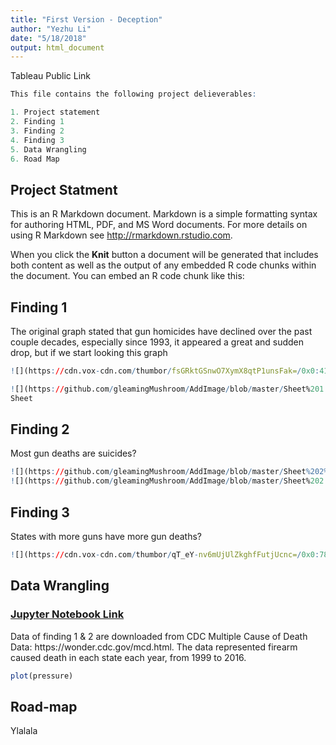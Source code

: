 ```yaml
---
title: "First Version - Deception"
author: "Yezhu Li"
date: "5/18/2018"
output: html_document
---
```



Tableau Public Link 


```r

This file contains the following project delieverables:

1. Project statement
2. Finding 1
3. Finding 2
4. Finding 3
5. Data Wrangling
6. Road Map

```

## Project Statment

This is an R Markdown document. Markdown is a simple formatting syntax for authoring HTML, PDF, and MS Word documents. For more details on using R Markdown see <http://rmarkdown.rstudio.com>.

When you click the **Knit** button a document will be generated that includes both content as well as the output of any embedded R code chunks within the document. You can embed an R code chunk like this:


## Finding 1

The original graph stated that gun homicides have declined over the past couple decades, especially since 1993, it appeared a great and sudden drop, but if we start looking this graph


```r
![](https://cdn.vox-cdn.com/thumbor/fsGRktGSnwO7XymX8qtP1unsFak=/0x0:417x395/1720x0/filters:focal(0x0:417x395):format(webp)/cdn.vox-cdn.com/uploads/chorus_asset/file/9371435/firearm_homicide_deaths.png)

![](https://github.com/gleamingMushroom/AddImage/blob/master/Sheet%201.png)
Sheet
```

## Finding 2

Most gun deaths are suicides?

```r
![](https://github.com/gleamingMushroom/AddImage/blob/master/Sheet%202%20Original.png)
![](https://github.com/gleamingMushroom/AddImage/blob/master/Sheet%202.png)
```

## Finding 3

States with more guns have more gun deaths?

```r
![](https://cdn.vox-cdn.com/thumbor/qT_eY-nv6mUjUlZkghfFutjUcnc=/0x0:784x671/1720x0/filters:focal(0x0:784x671):format(webp)/cdn.vox-cdn.com/uploads/chorus_asset/file/10259683/mother_jones_gun_deaths_by_state.png)

```

## Data Wrangling

### [Jupyter Notebook Link](https://github.com/gleamingMushroom/MSIS2629-DataViz/blob/master/Deceptive%20Data%20Product%20Data%20Wrangling.ipynb)

Data of finding 1 & 2 are downloaded from CDC Multiple Cause of Death Data: https://wonder.cdc.gov/mcd.html.
The data represented firearm caused death in each state each year, from 1999 to 2016. 
```r
plot(pressure)
```


## Road-map

Ylalala
